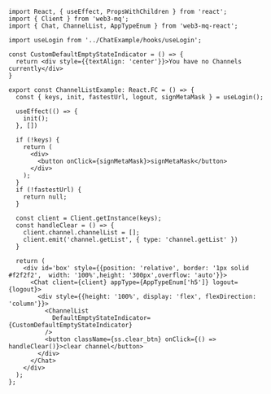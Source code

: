 ```tsx 
import React, { useEffect, PropsWithChildren } from 'react';
import { Client } from 'web3-mq';
import { Chat, ChannelList, AppTypeEnum } from 'web3-mq-react';

import useLogin from '../ChatExample/hooks/useLogin';

const CustomDefaultEmptyStateIndicator = () => {
  return <div style={{textAlign: 'center'}}>You have no Channels currently</div>
}

export const ChannelListExample: React.FC = () => {
  const { keys, init, fastestUrl, logout, signMetaMask } = useLogin();

  useEffect(() => {
    init();
  }, [])

  if (!keys) {
    return (
      <div>
        <button onClick={signMetaMask}>signMetaMask</button>
      </div>
    );
  }
  if (!fastestUrl) {
    return null;
  }

  const client = Client.getInstance(keys);
  const handleClear = () => {
    client.channel.channelList = [];
    client.emit('channel.getList', { type: 'channel.getList' })
  }

  return (
    <div id='box' style={{position: 'relative', border: '1px solid #f2f2f2',  width: '100%',height: '300px',overflow: 'auto'}}>
      <Chat client={client} appType={AppTypeEnum['h5']} logout={logout}>
        <div style={{height: '100%', display: 'flex', flexDirection: 'column'}}>
          <ChannelList 
            DefaultEmptyStateIndicator={CustomDefaultEmptyStateIndicator}
          />
          <button className={ss.clear_btn} onClick={() => handleClear()}>clear channel</button>
        </div>
      </Chat>
    </div>
  );
};
```